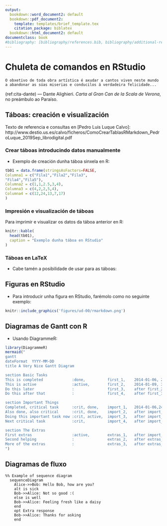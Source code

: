 ```yaml
---
output:
  bookdown::word_document2: default
  bookdown::pdf_document2:
    template: templates/brief_template.tex
    citation_package: biblatex
  bookdown::html_document2: default
documentclass: book
#bibliography: [bibliography/references.bib, bibliography/additional-references.bib]
---
```



# Chuleta de comandos en RStudio {-}

```{=tex}
\adjustmtc
\markboth{Introdución}{}
```
<!-- IMPORTANTE, incluir despois de capítulos non numerados.
 Evita que o índice de capítulos e encabezamentos amose os textos do capítulo anterior.
  -->

<!-- CITA DE INICIO DE CAPÍTULO (só pdf) -->

```block
O obxetivo de toda obra artística é axudar a cantos viven neste mundo a abandonar as súas miserias e conducilos á verdadeira felicidade...
```
(ref:cita-dante) --- Dante Alighieri. *Carta al Gran Can de la Scala de Verona*, no preámbulo ao Paraíso.

<!-- 
Notes for adding an opening quote in PDF output:
i) add the reference for the quote with the chunk option quote_author="my author name",
ii) include=knitr::opts_knit$get('rmarkdown.pandoc.to') == 'latex' means that these quotes are only included when output is latex (in HTML output, it would appear by the end of the previous page)
iii) You can't use markdown syntax inside chunk options, so if you want to e.g. italicise a book name in the quote reference use a 'text reference': Create a named piece of text with '(ref:label-name) My text', then link to this in the chunk option with quote_author='(ref:label-name)'
-->


## Táboas: creación e visualización {-}

Texto de referencia e consultas en [Pedro Luis Luque Calvo]: http://www.destio.us.es/calvo/ficheros/ComoCrearTablasRMarkdown_PedroLuque_2019Sep_librodigital.pdf

### Crear táboas introducindo datos manualmente {-}

- Exemplo de creación dunha táboa sinxela en R:

```r
tb01 = data.frame(stringsAsFactors=FALSE,
Columna1 = c("Fila1","Fila2","Fila3",
"Fila4","Fila5"),
Columna2 = c(1,1,2.5,3,4),
Columna3 = c(4,2,2,5,4),
Columna4 = c(12,24,13,7,17)
)
```


### Impresión e visualización de táboas {-}

Para imprimir e visualizar os datos da táboa anterior en R:

```r
knitr::kable(
  head(tb01), 
  caption = "Exemplo dunha táboa en RStudio"
)
```

### Táboas en LaTeX {-}

- Cabe tamén a posibilidade de usar \LaTeX para as táboas:

\begin{center}
\begin{tabular}{|p{2cm}|c|l|r|}
\hline
Edad & Nacimientos & Mujeres & TFR por 1000 \\ \hline
20 & 20 & 100 & 200 \\ \hline
21 & 25 & 100 & 250 \\ \hline
22 & 30 & 100 & 300 \\ \hline
23 & 35 & 100 & 350 \\ \hline
24 & 40 & 100 & 400 \\ \hline
\multicolumn{1}{|c|}{Total} &
\multicolumn{1}{r|}{150} &
\multicolumn{1}{c|}{500} &
\multicolumn{1}{c|}{1500} \\ \hline
20-24 & 150 & 500 & 300 \\ \hline
\end{tabular}
\end{center}

## Figuras en RStudio {-}

- Para introducir unha figura en RStudio, farémolo como no seguinte exemplo:

```r
knitr::include_graphics('figures/ud-00/rmarkdown.png')
```

## Diagramas de Gantt con R {-}

- Usando DiagrammeR:

```r
library(DiagrammeR)
mermaid("
gantt
dateFormat  YYYY-MM-DD
title A Very Nice Gantt Diagram

section Basic Tasks
This is completed             :done,          first_1,    2014-01-06, 2014-01-08
This is active                :active,        first_2,    2014-01-09, 3d
Do this later                 :               first_3,    after first_2, 5d
Do this after that            :               first_4,    after first_3, 5d

section Important Things
Completed, critical task      :crit, done,    import_1,   2014-01-06,24h
Also done, also critical      :crit, done,    import_2,   after import_1, 2d
Doing this important task now :crit, active,  import_3,   after import_2, 3d
Next critical task            :crit,          import_4,   after import_3, 5d

section The Extras
First extras                  :active,        extras_1,   after import_4,  3d
Second helping                :               extras_2,   after extras_1, 20h
More of the extras            :               extras_3,   after extras_1, 48h
")
```

## Diagramas de fluxo {-}

```mermaid
%% Example of sequence diagram
  sequenceDiagram
    Alice->>Bob: Hello Bob, how are you?
    alt is sick
    Bob->>Alice: Not so good :(
    else is well
    Bob->>Alice: Feeling fresh like a daisy
    end
    opt Extra response
    Bob->>Alice: Thanks for asking
    end
```
